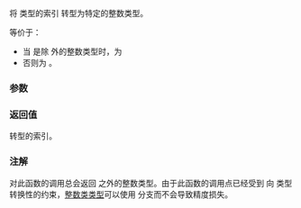 {{cpp/container/mdspan/extents/title|''index-cast''}}
{{cpp/container/mdspan/extents/navbar}}
{{ddcl|since=c++23|notes={{mark expos}}|
template&lt; class OtherIndexType &gt;
static constexpr auto /*index-cast*/( OtherIndexType&amp;&amp; i ) noexcept;
}}

将 {{tt|OtherIndexType}} 类型的索引 {{c|i}} 转型为特定的整数类型。

等价于：
* 当 {{tt|OtherIndexType}} 是除 {{c/core|bool}} 外的整数类型时，为 {{c|return i;}}
* 否则为 {{c|return static_cast&lt;index_type&gt;(i);}}。

===参数===
{{par begin}}
{{par|i|要转型的索引}}
{{par end}}

===返回值===
转型的索引。

===注解===
对此函数的调用总会返回 {{c/core|bool}} 之外的整数类型。由于此函数的调用点已经受到 {{tt|OtherIndexType}} 向 {{tt|index_type}} 类型转换性的约束，[[cpp/iterator/is-integer-like#整数类类型|整数类类型]]可以使用 {{c/core|static_cast}} 分支而不会导致精度损失。

{{langlinks|de|en|es|ja|ru}}